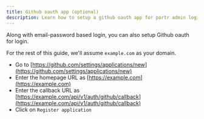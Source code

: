```yaml
---
title: Github oauth app (optional)
description: Learn how to setup a github oauth app for portr admin login
---
```



Along with email-password based login, you can also setup Github oauth for login.

For the rest of this guide, we'll assume `example.com` as your domain.

- Go to [https://github.com/settings/applications/new](https://github.com/settings/applications/new)
- Enter the homepage URL as [https://example.com](https://example.com)
- Enter the callback URL as [https://example.com/api/v1/auth/github/callback](https://example.com/api/v1/auth/github/callback)
- Click on `Register application`
